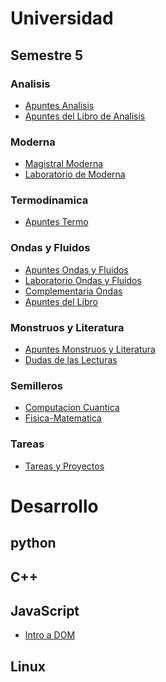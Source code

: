 =Universidad=
==Semestre 5==
===Analisis===
* [[Universidad/Semestre_5/Analisis/Apuntes Analisis|Apuntes Analisis]]
* [[Universidad/Semestre_5/Analisis/Libro_Analisisi.wiki|Apuntes del Libro de Analisis]]
===Moderna===
* [[Universidad/Semestre_5/Moderna/Magistral Moderna|Magistral Moderna]]
* [[Universidad/Semestre_5/Moderna/Laboratorio Moderna|Laboratorio de Moderna]]
===Termodinamica===
* [[Universidad/Semestre_5/Termo/Apuntes Termo|Apuntes Termo]]
===Ondas y Fluidos===
* [[Universidad/Semestre_5/Ondas/Apuntes Ondas y Fluidos|Apuntes Ondas y Fluidos]]
* [[Universidad/Semestre_5/Ondas/Laboratorio|Laboratorio Ondas y Fluidos]]
* [[Universidad/Semestre_5/Ondas/Complementaria|Complementaria Ondas]]
* [[Universidad/Semestre_5/Ondas/Apuntes del Libro|Apuntes del Libro]]
===Monstruos y Literatura===
* [[Universidad/Semestre_5/Monstruos/Apuntes Monstruos y Literatura|Apuntes Monstruos y Literatura]]
* [[Universidad/Semestre_5/Monstruos/Dudas Lectura|Dudas de las Lecturas]]
===Semilleros===
* [[Universidad/Semestre_5/Semilleros/Computacion Cuantica|Computacion Cuantica]]
* [[Universidad/Semestre_5/Semilleros/Fisica-Matematica|Fisica-Matematica]]
===Tareas===
* [[Universidad/Semestre_5/Tareas y Proyectos|Tareas y Proyectos]]
=Desarrollo=
==python==
==C++==
==JavaScript==
* [[Programacion/JavaScript/Intro a DOM|Intro a DOM]]
==Linux==
